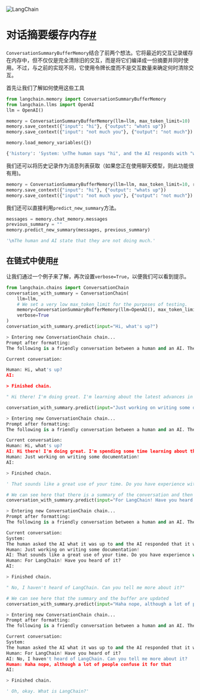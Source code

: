 

<Head>
  <script>
    {
      `(function() {
         var _hmt = _hmt || [];
(function() {
  var hm = document.createElement("script");
  hm.src = "https://hm.baidu.com/hm.js?e60fb290e204e04c5cb6f79b0ac1e697";
  var s = document.getElementsByTagName("script")[0]; 
  s.parentNode.insertBefore(hm, s);
})();
       })();`
    }
  </script>
</Head>

![LangChain](https://pica.zhimg.com/50/v2-56e8bbb52aa271012541c1fe1ceb11a2_r.gif)





对话摘要缓存内存[#](#conversationsummarybuffermemory "标题的永久链接")
=======================================================

`ConversationSummaryBufferMemory`结合了前两个想法。它将最近的交互记录缓存在内存中，但不仅仅是完全清除旧的交互，而是将它们编译成一份摘要并同时使用。不过，与之前的实现不同，它使用令牌长度而不是交互数量来确定何时清除交互。

首先让我们了解如何使用这些工具

```python
from langchain.memory import ConversationSummaryBufferMemory
from langchain.llms import OpenAI
llm = OpenAI()

```

```python
memory = ConversationSummaryBufferMemory(llm=llm, max_token_limit=10)
memory.save_context({"input": "hi"}, {"output": "whats up"})
memory.save_context({"input": "not much you"}, {"output": "not much"})

```

```python
memory.load_memory_variables({})

```

```python
{'history': 'System: \nThe human says "hi", and the AI responds with "whats up".\nHuman: not much you\nAI: not much'}

```

我们还可以将历史记录作为消息列表获取（如果您正在使用聊天模型，则此功能很有用)。

```python
memory = ConversationSummaryBufferMemory(llm=llm, max_token_limit=10, return_messages=True)
memory.save_context({"input": "hi"}, {"output": "whats up"})
memory.save_context({"input": "not much you"}, {"output": "not much"})

```

我们还可以直接利用`predict_new_summary`方法。

```python
messages = memory.chat_memory.messages
previous_summary = ""
memory.predict_new_summary(messages, previous_summary)

```

```python
'\nThe human and AI state that they are not doing much.'

```

在链式中使用[#](#using-in-a-chain "标题的永久链接")
--------------------------------------

让我们通过一个例子来了解，再次设置`verbose=True`，以便我们可以看到提示。

```python
from langchain.chains import ConversationChain
conversation_with_summary = ConversationChain(
    llm=llm, 
    # We set a very low max_token_limit for the purposes of testing.
    memory=ConversationSummaryBufferMemory(llm=OpenAI(), max_token_limit=40),
    verbose=True
)
conversation_with_summary.predict(input="Hi, what's up?")

```

```python
> Entering new ConversationChain chain...
Prompt after formatting:
The following is a friendly conversation between a human and an AI. The AI is talkative and provides lots of specific details from its context. If the AI does not know the answer to a question, it truthfully says it does not know.

Current conversation:

Human: Hi, what's up?
AI:

> Finished chain.

```

```python
" Hi there! I'm doing great. I'm learning about the latest advances in artificial intelligence. What about you?"

```

```python
conversation_with_summary.predict(input="Just working on writing some documentation!")

```

```python
> Entering new ConversationChain chain...
Prompt after formatting:
The following is a friendly conversation between a human and an AI. The AI is talkative and provides lots of specific details from its context. If the AI does not know the answer to a question, it truthfully says it does not know.

Current conversation:
Human: Hi, what's up?
AI: Hi there! I'm doing great. I'm spending some time learning about the latest developments in AI technology. How about you?
Human: Just working on writing some documentation!
AI:

> Finished chain.

```

```python
' That sounds like a great use of your time. Do you have experience with writing documentation?'

```

```python
# We can see here that there is a summary of the conversation and then some previous interactions
conversation_with_summary.predict(input="For LangChain! Have you heard of it?")

```

```python
> Entering new ConversationChain chain...
Prompt after formatting:
The following is a friendly conversation between a human and an AI. The AI is talkative and provides lots of specific details from its context. If the AI does not know the answer to a question, it truthfully says it does not know.

Current conversation:
System: 
The human asked the AI what it was up to and the AI responded that it was learning about the latest developments in AI technology.
Human: Just working on writing some documentation!
AI: That sounds like a great use of your time. Do you have experience with writing documentation?
Human: For LangChain! Have you heard of it?
AI:

> Finished chain.

```

```python
" No, I haven't heard of LangChain. Can you tell me more about it?"

```

```python
# We can see here that the summary and the buffer are updated
conversation_with_summary.predict(input="Haha nope, although a lot of people confuse it for that")

```

```python
> Entering new ConversationChain chain...
Prompt after formatting:
The following is a friendly conversation between a human and an AI. The AI is talkative and provides lots of specific details from its context. If the AI does not know the answer to a question, it truthfully says it does not know.

Current conversation:
System: 
The human asked the AI what it was up to and the AI responded that it was learning about the latest developments in AI technology. The human then mentioned they were writing documentation, to which the AI responded that it sounded like a great use of their time and asked if they had experience with writing documentation.
Human: For LangChain! Have you heard of it?
AI: No, I haven't heard of LangChain. Can you tell me more about it?
Human: Haha nope, although a lot of people confuse it for that
AI:

> Finished chain.

```

```python
' Oh, okay. What is LangChain?'

```

